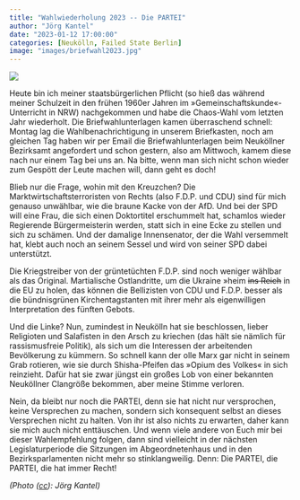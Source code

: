 ```yaml
---
title: "Wahlwiederholung 2023 -- Die PARTEI"
author: "Jörg Kantel"
date: "2023-01-12 17:00:00"
categories: [Neukölln, Failed State Berlin]
image: "images/briefwahl2023.jpg"
---
```


[![](images/briefwahl2023-b.jpg)](https://www.flickr.com/photos/schockwellenreiter/52623142744/)

Heute bin ich meiner staatsbürgerlichen Pflicht (so hieß das während meiner Schulzeit in den frühen 1960er Jahren im »Gemeinschaftskunde«-Unterricht in NRW) nachgekommen und habe die Chaos-Wahl vom letzten Jahr wiederholt. Die Briefwahlunterlagen kamen überraschend schnell: Montag lag die Wahlbenachrichtigung in unserem Briefkasten, noch am gleichen Tag haben wir per Email die Briefwahlunterlagen beim Neuköllner Bezirksamt angefordert und schon gestern, also am Mittwoch, kamem diese nach nur einem Tag bei uns an. Na bitte, wenn man sich nicht schon wieder zum Gespött der Leute machen will, dann geht es doch!

Blieb nur die Frage, wohin mit den Kreuzchen? Die Marktwirtschaftsterroristen von Rechts (also F.D.P. und CDU) sind für mich genauso unwählbar, wie die braune Kacke von der AfD. Und bei der SPD will eine Frau, die sich einen Doktortitel erschummelt hat, schamlos wieder Regierende Bürgermeisterin werden, statt sich in eine Ecke zu stellen und sich zu schämen. Und der damalige Innensenator, der die Wahl versemmelt hat, klebt auch noch an seinem Sessel und wird von seiner SPD dabei unterstützt.

Die Kriegstreiber von der grüntetüchten F.D.P. sind noch weniger wählbar als das Original. Martialische Ostlandritte, um die Ukraine »heim ~~ins Reich~~ in die EU zu holen, das können die Bellizisten von CDU und F.D.P. besser als die bündnisgrünen Kirchentagstanten mit ihrer mehr als eigenwilligen Interpretation des fünften Gebots.

Und die Linke? Nun, zumindest in Neukölln hat sie beschlossen, lieber Religioten und Salafisten in den Arsch zu kriechen (das hält sie nämlich für rassismusfreie Politik), als sich um die Interessen der arbeitenden Bevölkerung zu kümmern. So schnell kann der olle Marx gar nicht in seinem Grab rotieren, wie sie durch Shisha-Pfeifen das »Opium des Volkes« in sich reinzieht. Dafür hat sie zwar jüngst ein großes Lob von einer bekannten Neuköllner Clangröße bekommen, aber meine Stimme verloren.

Nein, da bleibt nur noch die PARTEI, denn sie hat nicht nur versprochen, keine Versprechen zu machen, sondern sich konsequent selbst an dieses Versprechen nicht zu halten. Von ihr ist also nichts zu erwarten, daher kann sie mich auch nicht enttäuschen. Und wenn viele andere von Euch mir bei dieser Wahlempfehlung folgen, dann sind vielleicht in der nächsten Legislaturperiode die Sitzungen im Abgeordnetenhaus und in den Bezirksparlamenten nicht mehr so stinklangweilig. Denn: Die PARTEI, die PARTEI, die hat immer Recht!

*(Photo ([cc](http://creativecommons.org/licenses/by-nc-nd/2.0/)): Jörg Kantel)*